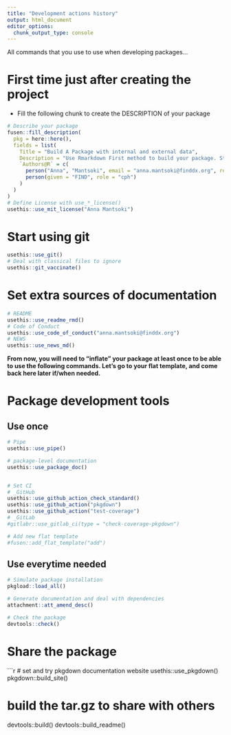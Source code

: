 ```yaml
---
title: "Development actions history"
output: html_document
editor_options: 
  chunk_output_type: console
---
```


All commands that you use to use when developing packages...

# First time just after creating the project

- Fill the following chunk to create the DESCRIPTION of your package

```r
# Describe your package
fusen::fill_description(
  pkg = here::here(),
  fields = list(
    Title = "Build A Package with internal and external data",
    Description = "Use Rmarkdown First method to build your package. Start your package with documentation. Everything can be set from a Rmarkdown file in your project.",
    `Authors@R` = c(
      person("Anna", "Mantsoki", email = "anna.mantsoki@finddx.org", role = c("aut", "cre"), comment = c(ORCID = "")),
      person(given = "FIND", role = "cph")
    )
  )
)
# Define License with use_*_license()
usethis::use_mit_license("Anna Mantsoki")
```

# Start using git

```r
usethis::use_git()
# Deal with classical files to ignore
usethis::git_vaccinate()
```

# Set extra sources of documentation

```r
# README
usethis::use_readme_rmd()
# Code of Conduct
usethis::use_code_of_conduct("anna.mantsoki@finddx.org")
# NEWS
usethis::use_news_md()
```

**From now, you will need to "inflate" your package at least once to be able to use the following commands. Let's go to your flat template, and come back here later if/when needed.**


# Package development tools
## Use once

```r
# Pipe
usethis::use_pipe()

# package-level documentation
usethis::use_package_doc()


# Set CI
# _GitHub
usethis::use_github_action_check_standard()
usethis::use_github_action("pkgdown")
usethis::use_github_action("test-coverage")
# _GitLab
#gitlabr::use_gitlab_ci(type = "check-coverage-pkgdown")

# Add new flat template
#fusen::add_flat_template("add")
```

## Use everytime needed

```r
# Simulate package installation
pkgload::load_all()

# Generate documentation and deal with dependencies
attachment::att_amend_desc()

# Check the package
devtools::check()
```

# Share the package

```r
# set and try pkgdown documentation website
usethis::use_pkgdown()
pkgdown::build_site()

# build the tar.gz to share with others
devtools::build()
devtools::build_readme()
